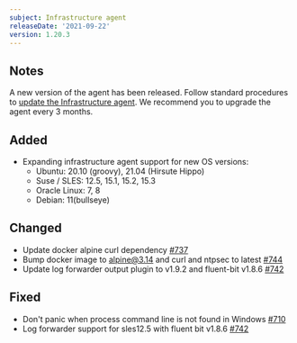 ```yaml
---
subject: Infrastructure agent
releaseDate: '2021-09-22'
version: 1.20.3
---
```


## Notes
A new version of the agent has been released. Follow standard procedures to [update the Infrastructure agent](/docs/infrastructure/install-configure-manage-infrastructure/update-or-uninstall/update-infrastructure-agent).
We recommend you to upgrade the agent every 3 months.

## Added
* Expanding infrastructure agent support for new OS versions:
  * Ubuntu: 20.10 (groovy), 21.04 (Hirsute Hippo)
  * Suse / SLES: 12.5, 15.1, 15.2, 15.3
  * Oracle Linux: 7, 8
  * Debian: 11(bullseye)

## Changed
* Update docker alpine curl dependency [#737](https://github.com/newrelic/infrastructure-agent/pull/737)
* Bump docker image to alpine@3.14 and curl and ntpsec to latest [#744](https://github.com/newrelic/infrastructure-agent/pull/744)
* Update log forwarder output plugin to v1.9.2 and fluent-bit v1.8.6 [#742](https://github.com/newrelic/infrastructure-agent/pull/742)

## Fixed
* Don't panic when process command line is not found in Windows [#710](https://github.com/newrelic/infrastructure-agent/pull/710)
* Log forwarder support for sles12.5 with fluent bit v1.8.6 [#742](https://github.com/newrelic/infrastructure-agent/pull/742)
